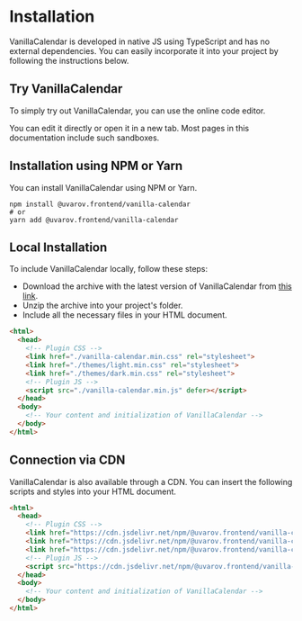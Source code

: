 # Installation

VanillaCalendar is developed in native JS using TypeScript and has no external dependencies. You can easily incorporate it into your project by following the instructions below.

## Try VanillaCalendar

To simply try out VanillaCalendar, you can use the online code editor.

<Sandbox example="try-vanilla-calendar" />

You can edit it directly or open it in a new tab. Most pages in this documentation include such sandboxes.

## Installation using NPM or Yarn

You can install VanillaCalendar using NPM or Yarn.

```shell
npm install @uvarov.frontend/vanilla-calendar
# or
yarn add @uvarov.frontend/vanilla-calendar
```

## Local Installation

To include VanillaCalendar locally, follow these steps:

- Download the archive with the latest version of VanillaCalendar from [this link](https://vanilla-calendar.com/vanilla-calendar.zip).
- Unzip the archive into your project's folder.
- Include all the necessary files in your HTML document.

```html
<html>
  <head>
    <!-- Plugin CSS -->
    <link href="./vanilla-calendar.min.css" rel="stylesheet">
    <link href="./themes/light.min.css" rel="stylesheet">
    <link href="./themes/dark.min.css" rel="stylesheet">
    <!-- Plugin JS -->
    <script src="./vanilla-calendar.min.js" defer></script>
  </head>
  <body>
    <!-- Your content and initialization of VanillaCalendar -->
  </body>
</html>
```

## Connection via CDN

VanillaCalendar is also available through a CDN. You can insert the following scripts and styles into your HTML document.

```html
<html>
  <head>
    <!-- Plugin CSS -->
    <link href="https://cdn.jsdelivr.net/npm/@uvarov.frontend/vanilla-calendar/build/vanilla-calendar.min.css" rel="stylesheet">
    <link href="https://cdn.jsdelivr.net/npm/@uvarov.frontend/vanilla-calendar/build/themes/light.min.css" rel="stylesheet">
    <link href="https://cdn.jsdelivr.net/npm/@uvarov.frontend/vanilla-calendar/build/themes/dark.min.css" rel="stylesheet">
    <!-- Plugin JS -->
    <script src="https://cdn.jsdelivr.net/npm/@uvarov.frontend/vanilla-calendar/build/vanilla-calendar.min.js" defer></script>
  </head>
  <body>
    <!-- Your content and initialization of VanillaCalendar -->
  </body>
</html>
```
